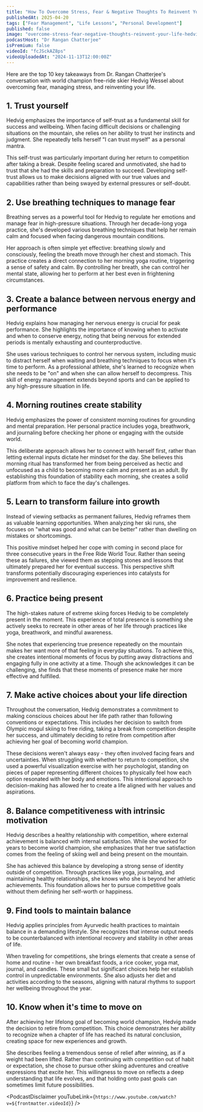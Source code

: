 ```yaml
---
title: "How To Overcome Stress, Fear & Negative Thoughts To Reinvent Your Life | Hedvig Wessel"
publishedAt: 2025-04-20
tags: ["Fear Management", "Life Lessons", "Personal Development"]
published: false
image: "overcome-stress-fear-negative-thoughts-reinvent-your-life-hedvig-wessel.jpg"
podcastHost: "Dr Rangan Chatterjee"
isPremium: false
videoId: "fcJSckAZ8ps"
videoUploadedAt: "2024-11-13T12:00:00Z"
---
```



<PodcastSummaryPageLayout frontmatter={frontmatter}>
Here are the top 10 key takeaways from Dr. Rangan Chatterjee's conversation with world champion free-ride skier Hedvig Wessel about overcoming fear, managing stress, and reinventing your life.

## 1. Trust yourself

Hedvig emphasizes the importance of self-trust as a fundamental skill for success and wellbeing. When facing difficult decisions or challenging situations on the mountain, she relies on her ability to trust her instincts and judgment. She repeatedly tells herself "I can trust myself" as a personal mantra.

This self-trust was particularly important during her return to competition after taking a break. Despite feeling scared and unmotivated, she had to trust that she had the skills and preparation to succeed. Developing self-trust allows us to make decisions aligned with our true values and capabilities rather than being swayed by external pressures or self-doubt.

## 2. Use breathing techniques to manage fear

Breathing serves as a powerful tool for Hedvig to regulate her emotions and manage fear in high-pressure situations. Through her decade-long yoga practice, she's developed various breathing techniques that help her remain calm and focused when facing dangerous mountain conditions.

Her approach is often simple yet effective: breathing slowly and consciously, feeling the breath move through her chest and stomach. This practice creates a direct connection to her morning yoga routine, triggering a sense of safety and calm. By controlling her breath, she can control her mental state, allowing her to perform at her best even in frightening circumstances.

## 3. Create a balance between nervous energy and performance

Hedvig explains how managing her nervous energy is crucial for peak performance. She highlights the importance of knowing when to activate and when to conserve energy, noting that being nervous for extended periods is mentally exhausting and counterproductive.

She uses various techniques to control her nervous system, including music to distract herself when waiting and breathing techniques to focus when it's time to perform. As a professional athlete, she's learned to recognize when she needs to be "on" and when she can allow herself to decompress. This skill of energy management extends beyond sports and can be applied to any high-pressure situation in life.

## 4. Morning routines create stability

Hedvig emphasizes the power of consistent morning routines for grounding and mental preparation. Her personal practice includes yoga, breathwork, and journaling before checking her phone or engaging with the outside world.

This deliberate approach allows her to connect with herself first, rather than letting external inputs dictate her mindset for the day. She believes this morning ritual has transformed her from being perceived as hectic and unfocused as a child to becoming more calm and present as an adult. By establishing this foundation of stability each morning, she creates a solid platform from which to face the day's challenges.

## 5. Learn to transform failure into growth

Instead of viewing setbacks as permanent failures, Hedvig reframes them as valuable learning opportunities. When analyzing her ski runs, she focuses on "what was good and what can be better" rather than dwelling on mistakes or shortcomings.

This positive mindset helped her cope with coming in second place for three consecutive years in the Free Ride World Tour. Rather than seeing these as failures, she viewed them as stepping stones and lessons that ultimately prepared her for eventual success. This perspective shift transforms potentially discouraging experiences into catalysts for improvement and resilience.

## 6. Practice being present

The high-stakes nature of extreme skiing forces Hedvig to be completely present in the moment. This experience of total presence is something she actively seeks to recreate in other areas of her life through practices like yoga, breathwork, and mindful awareness.

She notes that experiencing true presence repeatedly on the mountain makes her want more of that feeling in everyday situations. To achieve this, she creates intentional moments of focus by putting away distractions and engaging fully in one activity at a time. Though she acknowledges it can be challenging, she finds that these moments of presence make her more effective and fulfilled.

## 7. Make active choices about your life direction

Throughout the conversation, Hedvig demonstrates a commitment to making conscious choices about her life path rather than following conventions or expectations. This includes her decision to switch from Olympic mogul skiing to free riding, taking a break from competition despite her success, and ultimately deciding to retire from competition after achieving her goal of becoming world champion.

These decisions weren't always easy - they often involved facing fears and uncertainties. When struggling with whether to return to competition, she used a powerful visualization exercise with her psychologist, standing on pieces of paper representing different choices to physically feel how each option resonated with her body and emotions. This intentional approach to decision-making has allowed her to create a life aligned with her values and aspirations.

## 8. Balance competitiveness with intrinsic motivation

Hedvig describes a healthy relationship with competition, where external achievement is balanced with internal satisfaction. While she worked for years to become world champion, she emphasizes that her true satisfaction comes from the feeling of skiing well and being present on the mountain.

She has achieved this balance by developing a strong sense of identity outside of competition. Through practices like yoga, journaling, and maintaining healthy relationships, she knows who she is beyond her athletic achievements. This foundation allows her to pursue competitive goals without them defining her self-worth or happiness.

## 9. Find tools to maintain balance

Hedvig applies principles from Ayurvedic health practices to maintain balance in a demanding lifestyle. She recognizes that intense output needs to be counterbalanced with intentional recovery and stability in other areas of life.

When traveling for competitions, she brings elements that create a sense of home and routine - her own breakfast foods, a rice cooker, yoga mat, journal, and candles. These small but significant choices help her establish control in unpredictable environments. She also adjusts her diet and activities according to the seasons, aligning with natural rhythms to support her wellbeing throughout the year.

## 10. Know when it's time to move on

After achieving her lifelong goal of becoming world champion, Hedvig made the decision to retire from competition. This choice demonstrates her ability to recognize when a chapter of life has reached its natural conclusion, creating space for new experiences and growth.

She describes feeling a tremendous sense of relief after winning, as if a weight had been lifted. Rather than continuing with competition out of habit or expectation, she chose to pursue other skiing adventures and creative expressions that excite her. This willingness to move on reflects a deep understanding that life evolves, and that holding onto past goals can sometimes limit future possibilities.

<PodcastDisclaimer
  youTubeLink={`https://www.youtube.com/watch?v=${frontmatter.videoId}`}
/>

</PodcastSummaryPageLayout>
